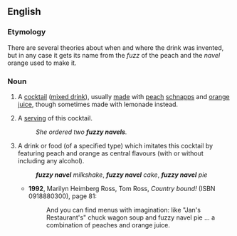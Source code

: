 ==English==
{{wikipedia}}

===Etymology===
There are several theories about when and where the drink was invented, but in any case it gets its name from the ''fuzz'' of the peach and the ''navel'' orange used to make it.

===Noun===
{{en-noun|~}}

# {{lb|en|uncountable}} A [[cocktail]] ([[mixed drink]]), usually [[made]] with [[peach]] [[schnapps]] and [[orange]] [[juice]], though sometimes made with lemonade instead.
# {{lb|en|countable}} A [[serving]] of this cocktail.
#: ''She ordered two '''fuzzy navels'''.''
# {{lb|en|in compounds}} A drink or food (of a specified type) which imitates this cocktail by featuring peach and orange as central flavours (with or without including any alcohol).
#: '''''fuzzy navel''' milkshake'', '''''fuzzy navel''' cake'', '''''fuzzy navel''' pie''<!--look at the recipes for all of these things -- many don't include alcohol, so it's clear they're reference the orange and peach ''flavours'' of the cocktail, not just putting the cocktail itself into a pie-->
#* '''1992''', Marilyn Heimberg Ross, ‎Tom Ross, ''Country bound!'' (ISBN 0918880300), page 81:
#*: And you can find menus with imagination: like "Jan's Restaurant's" chuck wagon soup and fuzzy navel pie ...<!--ellipsis in the original sic--> a combination of peaches and orange juice.